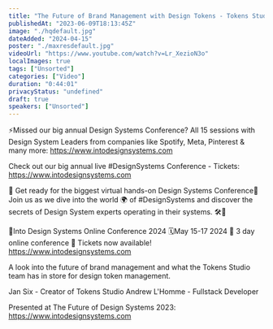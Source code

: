```yaml
---
title: "The Future of Brand Management with Design Tokens - Tokens Studio"
publishedAt: "2023-06-09T18:13:45Z"
image: "./hqdefault.jpg"
dateAdded: "2024-04-15"
poster: "./maxresdefault.jpg"
videoUrl: "https://www.youtube.com/watch?v=Lr_XezioN3o"
localImages: true
tags: ["Unsorted"]
categories: ["Video"]
duration: "0:44:01"
privacyStatus: "undefined"
draft: true
speakers: ["Unsorted"]
---
```

⚡️Missed our big annual Design Systems Conference? All 15 sessions with Design System Leaders from companies like Spotify, Meta, Pinterest & many more: https://www.intodesignsystems.com

Check out our big annual live #DesignSystems Conference - Tickets: https://www.intodesignsystems.com 

🌟 Get ready for the biggest virtual hands-on Design Systems Conference🌟
Join us as we dive into the world 🌍 of #DesignSystems and discover the secrets of Design System experts operating in their systems. 🛠️🎨

📐Into Design Systems Online Conference 2024
🗓️May 15-17 2024
🚀 3 day online conference
🎫 Tickets now available! 
https://www.intodesignsystems.com

A look into the future of brand management and what the Tokens Studio team has in store for design token management. 

Jan Six - Creator of Tokens Studio
Andrew L'Homme - Fullstack Developer

Presented at The Future of Design Systems 2023: https://www.intodesignsystems.com
